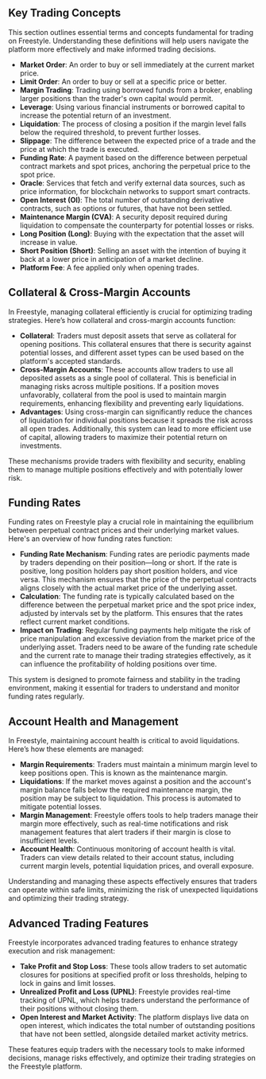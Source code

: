 ## Key Trading Concepts

This section outlines essential terms and concepts fundamental for trading on Freestyle. Understanding these definitions will help users navigate the platform more effectively and make informed trading decisions.

- **Market Order**: An order to buy or sell immediately at the current market price.
- **Limit Order**: An order to buy or sell at a specific price or better.
- **Margin Trading**: Trading using borrowed funds from a broker, enabling larger positions than the trader's own capital would permit.
- **Leverage**: Using various financial instruments or borrowed capital to increase the potential return of an investment.
- **Liquidation**: The process of closing a position if the margin level falls below the required threshold, to prevent further losses.
- **Slippage**: The difference between the expected price of a trade and the price at which the trade is executed.
- **Funding Rate**: A payment based on the difference between perpetual contract markets and spot prices, anchoring the perpetual price to the spot price.
- **Oracle**: Services that fetch and verify external data sources, such as price information, for blockchain networks to support smart contracts.
- **Open Interest (OI)**: The total number of outstanding derivative contracts, such as options or futures, that have not been settled.
- **Maintenance Margin (CVA)**: A security deposit required during liquidation to compensate the counterparty for potential losses or risks.
- **Long Position (Long)**: Buying with the expectation that the asset will increase in value.
- **Short Position (Short)**: Selling an asset with the intention of buying it back at a lower price in anticipation of a market decline.
- **Platform Fee**: A fee applied only when opening trades.

## Collateral & Cross-Margin Accounts

In Freestyle, managing collateral efficiently is crucial for optimizing trading strategies. Here’s how collateral and cross-margin accounts function:

- **Collateral**: Traders must deposit assets that serve as collateral for opening positions. This collateral ensures that there is security against potential losses, and different asset types can be used based on the platform's accepted standards.
- **Cross-Margin Accounts**: These accounts allow traders to use all deposited assets as a single pool of collateral. This is beneficial in managing risks across multiple positions. If a position moves unfavorably, collateral from the pool is used to maintain margin requirements, enhancing flexibility and preventing early liquidations.
- **Advantages**: Using cross-margin can significantly reduce the chances of liquidation for individual positions because it spreads the risk across all open trades. Additionally, this system can lead to more efficient use of capital, allowing traders to maximize their potential return on investments.

These mechanisms provide traders with flexibility and security, enabling them to manage multiple positions effectively and with potentially lower risk.

## Funding Rates

Funding rates on Freestyle play a crucial role in maintaining the equilibrium between perpetual contract prices and their underlying market values. Here's an overview of how funding rates function:

- **Funding Rate Mechanism**: Funding rates are periodic payments made by traders depending on their position—long or short. If the rate is positive, long position holders pay short position holders, and vice versa. This mechanism ensures that the price of the perpetual contracts aligns closely with the actual market price of the underlying asset.
- **Calculation**: The funding rate is typically calculated based on the difference between the perpetual market price and the spot price index, adjusted by intervals set by the platform. This ensures that the rates reflect current market conditions.
- **Impact on Trading**: Regular funding payments help mitigate the risk of price manipulation and excessive deviation from the market price of the underlying asset. Traders need to be aware of the funding rate schedule and the current rate to manage their trading strategies effectively, as it can influence the profitability of holding positions over time.

This system is designed to promote fairness and stability in the trading environment, making it essential for traders to understand and monitor funding rates regularly.

## Account Health and Management

In Freestyle, maintaining account health is critical to avoid liquidations. Here’s how these elements are managed:

- **Margin Requirements**: Traders must maintain a minimum margin level to keep positions open. This is known as the maintenance margin.
- **Liquidations**: If the market moves against a position and the account's margin balance falls below the required maintenance margin, the position may be subject to liquidation. This process is automated to mitigate potential losses.
- **Margin Management**: Freestyle offers tools to help traders manage their margin more effectively, such as real-time notifications and risk management features that alert traders if their margin is close to insufficient levels.
- **Account Health**: Continuous monitoring of account health is vital. Traders can view details related to their account status, including current margin levels, potential liquidation prices, and overall exposure.

Understanding and managing these aspects effectively ensures that traders can operate within safe limits, minimizing the risk of unexpected liquidations and optimizing their trading strategy.

## Advanced Trading Features

Freestyle incorporates advanced trading features to enhance strategy execution and risk management:

- **Take Profit and Stop Loss**: These tools allow traders to set automatic closures for positions at specified profit or loss thresholds, helping to lock in gains and limit losses.
- **Unrealized Profit and Loss (UPNL)**: Freestyle provides real-time tracking of UPNL, which helps traders understand the performance of their positions without closing them.
- **Open Interest and Market Activity**: The platform displays live data on open interest, which indicates the total number of outstanding positions that have not been settled, alongside detailed market activity metrics.

These features equip traders with the necessary tools to make informed decisions, manage risks effectively, and optimize their trading strategies on the Freestyle platform.
